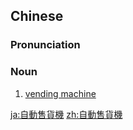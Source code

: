 {{also|自动售货机}}
==Chinese==
{{zh-forms|s=自动售货机|type=23}}
{{wikipedia|lang=zh}}

===Pronunciation===
{{zh-pron
|m=zìdòng shòuhuòjī
|c=zi6 dung6 sau6 fo3 gei1
|cat=n
}}

===Noun===
{{zh-noun}}

# [[vending machine]]

[[ja:自動售貨機]]
[[zh:自動售貨機]]